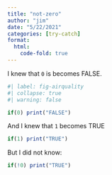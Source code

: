 ```yaml
---
title: "not-zero"
author: "jim"
date: "5/22/2021"
categories: [try-catch]
format: 
  html:
    code-fold: true
---
```



I knew that `0` is becomes FALSE. 
```r
#| label: fig-airquality
#| collapse: true
#| warning: false

if(0) print("FALSE")
```

And I knew that `1` becomes TRUE
```r
if(1) print("TRUE")
```

But I did not know:
```r
if(!0) print("TRUE")
```


